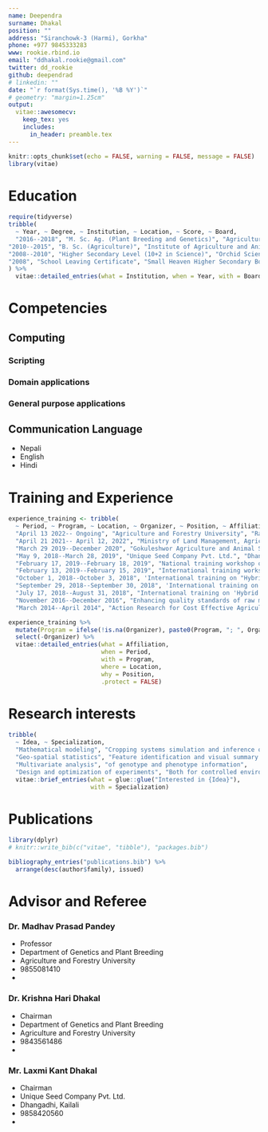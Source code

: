 ```yaml
---
name: Deependra
surname: Dhakal
position: ""
address: "Siranchowk-3 (Harmi), Gorkha"
phone: +977 9845333283
www: rookie.rbind.io
email: "ddhakal.rookie@gmail.com"
twitter: dd_rookie
github: deependrad
# linkedin: ""
date: "`r format(Sys.time(), '%B %Y')`"
# geometry: "margin=1.25cm"
output: 
  vitae::awesomecv:
    keep_tex: yes
    includes:
      in_header: preamble.tex
---
```


```r
knitr::opts_chunk$set(echo = FALSE, warning = FALSE, message = FALSE)
library(vitae)

```

\bpicture
\includegraphics[width=5em]{Photo_pp.jpg}
\epicture

# Education

```r
require(tidyverse)
tribble(
  ~ Year, ~ Degree, ~ Institution, ~ Location, ~ Score, ~ Board,
  "2016--2018", "M. Sc. Ag. (Plant Breeding and Genetics)", "Agriculture and Forestry Campus, Rampur", "Chitwan", "First Division", "Agriculture and Forestry University",
"2010--2015", "B. Sc. (Agriculture)", "Institute of Agriculture and Animal Science", "Lamjung", "First Division", "Tribhuvan University",
"2008--2010", "Higher Secondary Level (10+2 in Science)", "Orchid Science College", "Chitwan", "First Division", "Higher Secondary Education Board",
"2008", "School Leaving Certificate", "Small Heaven Higher Secondary Boarding School", "Chitwan", "Distinction", "SLC Board"
) %>% 
  vitae::detailed_entries(what = Institution, when = Year, with = Board, where = Location, why = Score)

```

# Competencies

## Computing

### Scripting {-}

\begin{multicols}{2}
\begin{itemize}
\item Python, 
\item R, 
\item Bash,
\item Javascript,
\item Markdown,
\item \LaTeX,
\item HTML
\end{itemize}
\end{multicols}

### Domain applications {-}

\begin{multicols}{2}
\begin{itemize}
\item Crop modeling
\item DSSAT
\item GIS and spatial analysis
\item QGIS
\end{itemize}
\end{multicols}

### General purpose applications {-}

\begin{multicols}{2}
\begin{itemize}
\item ImageMagick,
\item Tesseract,
\item MS Word, MS Excel, VBscript,
\item Adobe Photoshop
\end{itemize}
\end{multicols}

## Communication Language

- Nepali
- English
- Hindi

# Training and Experience


```r

experience_training <- tribble(
  ~ Period, ~ Program, ~ Location, ~ Organizer, ~ Position, ~ Affiliation,
  "April 13 2022-- Ongoing", "Agriculture and Forestry University", "Rampur, Chitwan, Nepal", NA, "\\textit{Assistant Professor}", "Department of Genetics and Plant Breeding",
  "April 21 2021-- April 12, 2022", "Ministry of Land Management, Agriculture and Cooperative", "Pokhara, Kaski, Nepal", NA, "\\textit{Crop Development Officer}", "Seed Laboratory, Gandaki Province",
  "March 29 2019--December 2020", "Gokuleshwor Agriculture and Animal Science College", "Baitadi, Nepal", NA, "\\textit{Assistant Professor}", "Department of Plant Breeding and Genetics",
  "May 9, 2018--March 28, 2019", "Unique Seed Company Pvt. Ltd.", "Dhangadhi, Kailali, Nepal", NA, "\\textit{Crop Breeder}", "Crop Breeding and Research Division",
  "February 17, 2019--February 18, 2019", "National training workshop on 'Seed Quality and Productivity Enhancement Technologies in Lentil'", "Nepalgunj, Nepal", "Organized by: CIMMYT and NGLRP/NARC", NA, "representing Unique Seed Company Pvt. Ltd.",
  "February 13, 2019--February 15, 2019", "International training workshop on 'Hybrid Vegetable Seed Production and Marketing'", "Dang, Nepal", "Organized by: HRD/NARC, SEAN, CIMMYT and World Vegetable Center", NA, "representing Unique Seed Company Pvt. Ltd.", 
  "October 1, 2018--October 3, 2018", 'International training on "Hybrid Maize Seed Production and Marketing"', "Kathmandu, Nepal", "Organized by: CIMMYT", NA, "representing Unique Seed Company Pvt. Ltd.", 
  "September 29, 2018--September 30, 2018", 'International training on "Statistical Data Analysis"', "Kathmandu, Nepal", "Organized by: CIMMYT", NA, "representing Unique Seed Company Pvt. Ltd.", 
  "July 17, 2018--August 31, 2018", "International training on 'Hybrid Maize Comprehensive Technologies'", "Chitwan, Nepal", "Organized by: Yuan Longping High-Tech Agriculture Co. Ltd., Changsha, China and NMRP/NARC, Nepal", NA, "representing Unique Seed Company Pvt. Ltd.",
  "November 2016--December 2016", "Enhancing quality standards of raw milk: Validation of Good Manufacturing Practices(GMP) in the supply chain.", "Tanahun, Nepal", NA, "\\textit{Field Research Associate}", "FORWARD Nepal",
  "March 2014--April 2014", "Action Research for Cost Effective Agricultural Extension Services in 10 mid-hill districts of Nepal.", "Rukum, Nepal", NA, "\\textit{Enumerator}", "Nepal Development Research Institute")

experience_training %>% 
  mutate(Program = ifelse(!is.na(Organizer), paste0(Program, "; ", Organizer), Program)) %>% 
  select(-Organizer) %>% 
  vitae::detailed_entries(what = Affiliation,
                          when = Period,
                          with = Program,
                          where = Location,
                          why = Position, 
                          .protect = FALSE)

```

# Research interests

```r
tribble(
  ~ Idea, ~ Specialization,
  "Mathematical modeling", "Cropping systems simulation and inference on ecological data",
  "Geo-spatial statistics", "Feature identification and visual summary of data",
  "Multivariate analysis", "of genotype and phenotype information",
  "Design and optimization of experiments", "Both for controlled environments and without environmental control; Randomization based design and design search algorithms") %>% 
  vitae::brief_entries(what = glue::glue("Interested in {Idea}"),
                       with = Specialization)

```


# Publications

```r
library(dplyr)
# knitr::write_bib(c("vitae", "tibble"), "packages.bib")

bibliography_entries("publications.bib") %>%
  arrange(desc(author$family), issued)

```


# Advisor and Referee

\bmulticols

\columnbreak

### Dr. Madhav Prasad Pandey {-}
  - Professor
  - Department of Genetics and Plant Breeding
  - Agriculture and Forestry University
  - 9855081410
  - \href{mailto:mppandey@afu.edu.np}{mppandey@afu.edu.np}

### Dr. Krishna Hari Dhakal {-}
  - Chairman
  - Department of Genetics and Plant Breeding
  - Agriculture and Forestry University
  - 9843561486
  - \href{mailto:khdhakal@afu.edu.np}{khdhakal@afu.edu.np}

\columnbreak

### Mr. Laxmi Kant Dhakal {-}
  - Chairman
  - Unique Seed Company Pvt. Ltd.
  - Dhangadhi, Kailali
  - 9858420560
  - \href{mailto:krishak14@gmail.com}{krishak14@gmail.com}

\emulticols

\vspace{1.5cm}
\parbox[t]{\textwidth}{
{\bfseries Declaration}\par

I hereby declare that, all the information stated above is true and genuine in my belief. I can dispense any and/or all of the mentioned works in verified form whenever demanded.
}
